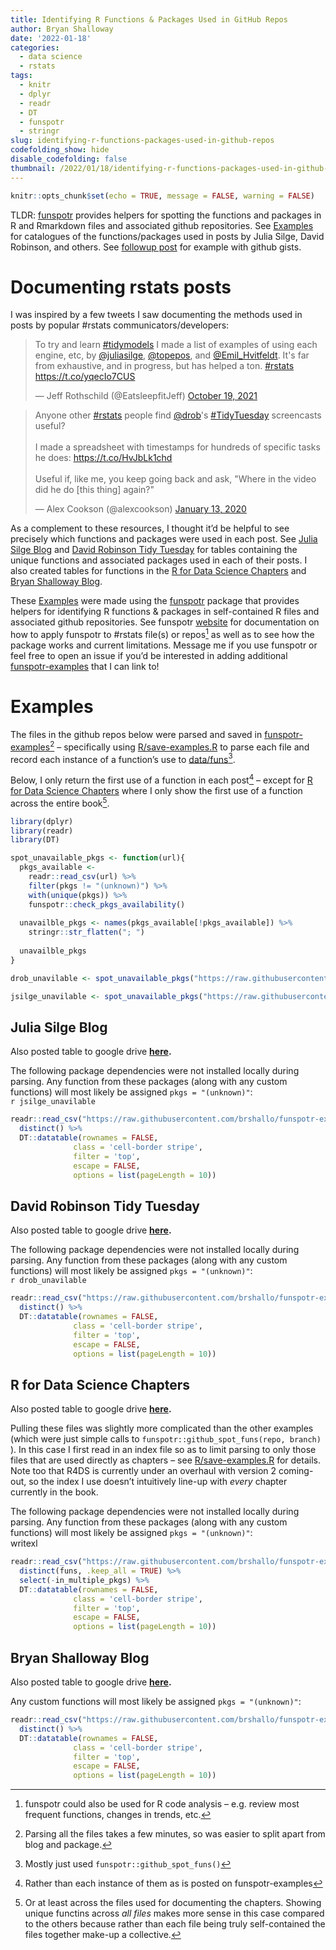 ```yaml
---
title: Identifying R Functions & Packages Used in GitHub Repos
author: Bryan Shalloway
date: '2022-01-18'
categories:
  - data science
  - rstats
tags: 
  - knitr
  - dplyr
  - readr
  - DT
  - funspotr
  - stringr
slug: identifying-r-functions-packages-used-in-github-repos
codefolding_show: hide
disable_codefolding: false
thumbnail: /2022/01/18/identifying-r-functions-packages-used-in-github-repos/images/indexing.jpg
---
```


```r
knitr::opts_chunk$set(echo = TRUE, message = FALSE, warning = FALSE)
```

TLDR: [funspotr](https://brshallo.github.io/funspotr/) provides helpers for spotting the functions and packages in R and Rmarkdown files and associated github repositories. See [Examples] for catalogues of the functions/packages used in posts by Julia Silge, David Robinson, and others. See [followup post](https://www.bryanshalloway.com/2022/02/07/identifying-r-functions-packages-in-your-github-gists/) for example with github gists.

# Documenting rstats posts

I was inspired by a few tweets I saw documenting the methods used in posts by popular #rstats communicators/developers: 

<blockquote class="twitter-tweet"><p lang="en" dir="ltr">To try and learn <a href="https://twitter.com/hashtag/tidymodels?src=hash&amp;ref_src=twsrc%5Etfw">#tidymodels</a> I made a list of examples of using each engine, etc, by <a href="https://twitter.com/juliasilge?ref_src=twsrc%5Etfw">@juliasilge</a>, <a href="https://twitter.com/topepos?ref_src=twsrc%5Etfw">@topepos</a>, and <a href="https://twitter.com/Emil_Hvitfeldt?ref_src=twsrc%5Etfw">@Emil_Hvitfeldt</a>. It&#39;s far from exhaustive, and in progress, but has helped a ton. <a href="https://twitter.com/hashtag/rstats?src=hash&amp;ref_src=twsrc%5Etfw">#rstats</a> <a href="https://t.co/yqecIo7CUS">https://t.co/yqecIo7CUS</a></p>&mdash; Jeff Rothschild (@EatsleepfitJeff) <a href="https://twitter.com/EatsleepfitJeff/status/1450377631296225281?ref_src=twsrc%5Etfw">October 19, 2021</a></blockquote> <script async src="https://platform.twitter.com/widgets.js" charset="utf-8"></script>


<blockquote class="twitter-tweet"><p lang="en" dir="ltr">Anyone other <a href="https://twitter.com/hashtag/rstats?src=hash&amp;ref_src=twsrc%5Etfw">#rstats</a> people find <a href="https://twitter.com/drob?ref_src=twsrc%5Etfw">@drob</a>&#39;s <a href="https://twitter.com/hashtag/TidyTuesday?src=hash&amp;ref_src=twsrc%5Etfw">#TidyTuesday</a> screencasts useful?<br><br>I made a spreadsheet with timestamps for hundreds of specific tasks he does: <a href="https://t.co/HvJbLk1chd">https://t.co/HvJbLk1chd</a><br> <br>Useful if, like me, you keep going back and ask, &quot;Where in the video did he do [this thing] again?&quot;</p>&mdash; Alex Cookson (@alexcookson) <a href="https://twitter.com/alexcookson/status/1216798492183670784?ref_src=twsrc%5Etfw">January 13, 2020</a></blockquote> <script async src="https://platform.twitter.com/widgets.js" charset="utf-8"></script>

As a complement to these resources, I thought it'd be helpful to see precisely which functions and packages were used in each post. See  [Julia Silge Blog] and [David Robinson Tidy Tuesday] for tables containing the unique functions and associated packages used in each of their posts. I also created tables for functions in the [R for Data Science Chapters] and [Bryan Shalloway Blog].

These [Examples] were made using the [funspotr](https://github.com/brshallo/funspotr) package that provides helpers for identifying R functions & packages in self-contained R files and associated github repositories.  See funspotr [website](https://brshallo.github.io/funspotr/) for documentation on how to apply funspotr to #rstats file(s) or repos^[funspotr could also be used for R code analysis -- e.g. review most frequent functions, changes in trends, etc.] as well as to see how the package works and current limitations. Message me if you use funspotr or feel free to open an issue if you'd be interested in adding additional [funspotr-examples](https://github.com/brshallo/funspotr-examples) that I can link to!

# Examples

The files in the github repos below were parsed and saved in [funspotr-examples](https://github.com/brshallo/funspotr-examples)^[Parsing all the files takes a few minutes, so was easier to split apart from blog and package.] -- specifically using [R/save-examples.R](https://github.com/brshallo/funspotr-examples/blob/main/R/save-examples.R) to parse each file and record each instance of a function's use to [data/funs](https://github.com/brshallo/funspotr-examples/tree/main/data/funs)^[Mostly just used `funspotr::github_spot_funs()`].

Below, I only return the first use of a function in each post^[Rather than each instance of them as is posted on funspotr-examples] -- except for [R for Data Science Chapters] where I only show the first use of a function across the entire book^[Or at least across the files used for documenting the chapters. Showing unique functins across *all files* makes more sense in this case compared to the others because rather than each file being truly self-contained the files together make-up a collective.].

```r
library(dplyr)
library(readr)
library(DT)
```

```r

spot_unavailable_pkgs <- function(url){
  pkgs_available <-
    readr::read_csv(url) %>%
    filter(pkgs != "(unknown)") %>%
    with(unique(pkgs)) %>%
    funspotr::check_pkgs_availability()
  
  unavailble_pkgs <- names(pkgs_available[!pkgs_available]) %>%
    stringr::str_flatten("; ")
  
  unavailble_pkgs
}

drob_unavilable <- spot_unavailable_pkgs("https://raw.githubusercontent.com/brshallo/funspotr-examples/main/data/deps/drob-tidy-tuesdays-deps-20220118.csv")

jsilge_unavilable <- spot_unavailable_pkgs("https://raw.githubusercontent.com/brshallo/funspotr-examples/main/data/deps/jsilge-blog-deps-20220118.csv")
```

## Julia Silge Blog

Also posted table to google drive **[here](https://docs.google.com/spreadsheets/d/1Cf376NFpVZbkrA7RHGzTR22CvNrvm9mev5rg8OyK-WA/edit?usp=sharing).**

The following package dependencies were not installed locally during parsing. Any function from these packages (along with any custom functions) will most likely be assigned `pkgs = "(unknown)"`:  
`r jsilge_unavilable`

```r
readr::read_csv("https://raw.githubusercontent.com/brshallo/funspotr-examples/main/data/funs/jsilge-blog-funs-20220114.csv") %>% 
  distinct() %>% 
  DT::datatable(rownames = FALSE,
              class = 'cell-border stripe',
              filter = 'top',
              escape = FALSE,
              options = list(pageLength = 10))
```


## David Robinson Tidy Tuesday

Also posted table to google drive **[here](https://docs.google.com/spreadsheets/d/13TVH3yLE-xfP6Hzxcya86tVzFkVAaTc5NLXIIE7Up78/edit?usp=sharing).**

The following package dependencies were not installed locally during parsing. Any function from these packages (along with any custom functions) will most likely be assigned `pkgs = "(unknown)"`:  
`r drob_unavilable`

```r
readr::read_csv("https://raw.githubusercontent.com/brshallo/funspotr-examples/main/data/funs/drob-tidy-tuesdays-funs-20220114.csv") %>% 
  distinct() %>% 
  DT::datatable(rownames = FALSE,
              class = 'cell-border stripe',
              filter = 'top',
              escape = FALSE,
              options = list(pageLength = 10))
```


## R for Data Science Chapters

Also posted table to google drive **[here](https://docs.google.com/spreadsheets/d/1jxozMUcXQQ13aVsxgOqqFPBQSpAcsDvQ3APi__oUjm8/edit?usp=sharing).**

Pulling these files was slightly more complicated than the other examples (which were just simple calls to `funspotr::github_spot_funs(repo, branch)` ). In this case I first read in an index file so as to limit parsing to only those files that are used directly as chapters -- see [R/save-examples.R](https://github.com/brshallo/funspotr-examples/blob/main/R/save-examples.R) for details. Note too that R4DS is currently under an overhaul with version 2 coming-out, so the index I use doesn't intuitively line-up with *every* chapter currently in the book.

The following package dependencies were not installed locally during parsing. Any function from these packages (along with any custom functions) will most likely be assigned `pkgs = "(unknown)"`:  
writexl

```r
readr::read_csv("https://raw.githubusercontent.com/brshallo/funspotr-examples/main/data/funs/r4ds-chapter-files-funs-20220117.csv") %>% 
  distinct(funs, .keep_all = TRUE) %>% 
  select(-in_multiple_pkgs) %>% 
  DT::datatable(rownames = FALSE,
              class = 'cell-border stripe',
              filter = 'top',
              escape = FALSE,
              options = list(pageLength = 10))
```

## Bryan Shalloway Blog

Also posted table to google drive **[here](https://docs.google.com/spreadsheets/d/1BoX8pbwyS32NofEoptJ8juZ-FeKsIRjlpud6aYtOAW0/edit?usp=sharing).**

Any custom functions will most likely be assigned `pkgs = "(unknown)"`:  

```r
readr::read_csv("https://raw.githubusercontent.com/brshallo/funspotr-examples/main/data/funs/brshallo-blog-funs-20220114.csv") %>% 
  distinct() %>% 
  DT::datatable(rownames = FALSE,
              class = 'cell-border stripe',
              filter = 'top',
              escape = FALSE,
              options = list(pageLength = 10))
```

